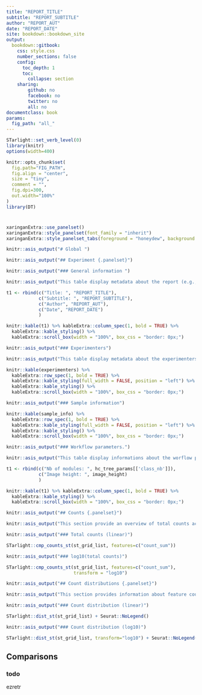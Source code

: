 ```yaml
--- 
title: "REPORT_TITLE"
subtitle: "REPORT_SUBTITLE"
author: "REPORT_AUT"
date: "REPORT_DATE"
site: bookdown::bookdown_site
output:
  bookdown::gitbook:
    css: style.css
    number_sections: false
    config:
      toc_depth: 1
      toc:
        collapse: section
    sharing:
        github: no
        facebook: no
        twitter: no
        all: no
documentclass: book
params:
  fig_path: "all_"
---
```



<!-- UPPERCASE variable are text to be replaced. -->
<!-- There are several global variables obtained from st_report() function. -->


```r
STarlight::set_verb_level(0)
library(knitr)
options(width=400)

knitr::opts_chunk$set(
  fig.path="FIG_PATH",
  fig.align = "center", 
  size = "tiny", 
  comment = "",
  fig.dpi=300,
  out.width="100%"
)
library(DT)
```

# {-}

```r
xaringanExtra::use_panelset()
xaringanExtra::style_panelset(font_family = "inherit")
xaringanExtra::style_panelset_tabs(foreground = "honeydew", background = "seagreen")
```

```r
knitr::asis_output("# Global ") 
``` 

```r
knitr::asis_output("## Experiment {.panelset}") 
``` 


```r
knitr::asis_output("### General information ") 
``` 

```r
knitr::asis_output("This table display metadata about the report (e.g., title, subtitle, author, and date).") 
``` 

```r

t1 <- rbind(c("Title: ", "REPORT_TITLE"),
            c("Subtitle: ", "REPORT_SUBTITLE"),
            c("Author", "REPORT_AUT"),
            c("Date", "REPORT_DATE")
            )

knitr::kable(t1) %>% kableExtra::column_spec(1, bold = TRUE) %>%
  kableExtra::kable_styling() %>%
  kableExtra::scroll_box(width = "100%", box_css = "border: 0px;")
```

```r
knitr::asis_output("### Experimenters") 
``` 


```r
knitr::asis_output("This table display metadata about the experimenters.") 
``` 

```r

knitr::kable(experimenters) %>% 
  kableExtra::row_spec(1, bold = TRUE) %>% 
  kableExtra::kable_styling(full_width = FALSE, position = "left") %>%
  kableExtra::kable_styling() %>%
  kableExtra::scroll_box(width = "100%", box_css = "border: 0px;")
```

```r
knitr::asis_output("### Sample information") 
``` 


```r

knitr::kable(sample_info) %>% 
  kableExtra::row_spec(1, bold = TRUE) %>% 
  kableExtra::kable_styling(full_width = FALSE, position = "left") %>%
  kableExtra::kable_styling() %>%
  kableExtra::scroll_box(width = "100%", box_css = "border: 0px;")
```

```r
knitr::asis_output("### Workflow parameters.") 
``` 
  
```r
knitr::asis_output("This table display informations about the worflow parameters.") 
``` 

```r

t1 <- rbind(c("Nb of modules: ", hc_tree_params[['class_nb']]),
            c("Image height: ", image_height)
            )

knitr::kable(t1) %>% kableExtra::column_spec(1, bold = TRUE) %>%
  kableExtra::kable_styling() %>%
  kableExtra::scroll_box(width = "100%", box_css = "border: 0px;")
```

```r
knitr::asis_output("## Counts {.panelset}") 
``` 

```r
knitr::asis_output("This section provide an overview of total counts across samples.") 
```

```r
knitr::asis_output("### Total counts (linear)") 
``` 

```r
STarlight::cmp_counts_st(st_grid_list, features=c("count_sum"))
```

```r
knitr::asis_output("### log10(total counts)") 
``` 

```r
STarlight::cmp_counts_st(st_grid_list, features=c("count_sum"), 
                         transform = "log10")
```


```r
knitr::asis_output("## Count distributions {.panelset}") 
``` 

```r
knitr::asis_output("This section provides information about feature count distribution across samples.") 
``` 

```r
knitr::asis_output("### Count distribution (linear)") 
``` 

```r
STarlight::dist_st(st_grid_list) + Seurat::NoLegend()
```

```r
knitr::asis_output("### Count distribution (log10)") 
``` 


```r
STarlight::dist_st(st_grid_list, transform="log10") + Seurat::NoLegend()
```

## Comparisons

### todo

ezretr

